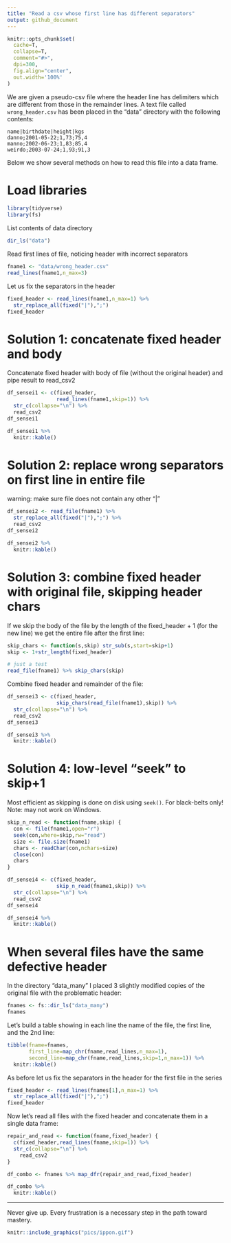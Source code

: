 ```yaml
---
title: "Read a csv whose first line has different separators"
output: github_document
---
```


```r
knitr::opts_chunk$set(
  cache=T,
  collapse=T,
  comment="#>",
  dpi=300,
  fig.align="center",
  out.width='100%'
)
```

We are given a pseudo-csv file where the header line has delimiters which are different from those in the remainder lines. A text file called `wrong_header.csv` has been placed in the "data" directory with the following contents:

```
name|birthdate|height|kgs
danno;2001-05-22;1,73;75,4
manno;2002-06-23;1,83;85,4
weirdo;2003-07-24;1,93;91,3
```

Below we show several methods on how to read this file into a data frame.

# Load libraries

```r
library(tidyverse)
library(fs)
```

List contents of data directory

```r
dir_ls("data")
```

Read first lines of file, noticing header with incorrect separators

```r
fname1 <- "data/wrong_header.csv"
read_lines(fname1,n_max=3)
```

Let us fix the separators in the header

```r
fixed_header <- read_lines(fname1,n_max=1) %>%
  str_replace_all(fixed("|"),";")
fixed_header
```

# Solution 1: concatenate fixed header and body

Concatenate fixed header with body of file (without the original header) and pipe result to read_csv2

```r
df_sensei1 <- c(fixed_header,
                read_lines(fname1,skip=1)) %>%
  str_c(collapse="\n") %>%
  read_csv2
df_sensei1
```

```r
df_sensei1 %>%
  knitr::kable()
```

# Solution 2: replace wrong separators on first line in entire file

warning: make sure file does not contain any other "|" 

```r
df_sensei2 <- read_file(fname1) %>%
  str_replace_all(fixed("|"),";") %>%
  read_csv2
df_sensei2
```

```r
df_sensei2 %>%
  knitr::kable()
```

# Solution 3: combine fixed header with original file, skipping header chars

If we skip the body of the file by the length of the fixed_header + 1 (for the new line) we get the entire file after the first line:

```r
skip_chars <- function(s,skip) str_sub(s,start=skip+1)
skip <- 1+str_length(fixed_header)

# just a test
read_file(fname1) %>% skip_chars(skip)
```

Combine fixed header and remainder of the file:
   
```r
df_sensei3 <- c(fixed_header,
                skip_chars(read_file(fname1),skip)) %>%
  str_c(collapse="\n") %>%
  read_csv2
df_sensei3
```

```r
df_sensei3 %>%
  knitr::kable()
```

# Solution 4: low-level "seek" to skip+1

Most efficient as skipping is done on disk using `seek()`. For black-belts only! Note: may not work on Windows.

```r
skip_n_read <- function(fname,skip) {
  con <- file(fname1,open="r")
  seek(con,where=skip,rw="read")
  size <- file.size(fname1)
  chars <- readChar(con,nchars=size)
  close(con)
  chars
}

df_sensei4 <- c(fixed_header,
                skip_n_read(fname1,skip)) %>%
  str_c(collapse="\n") %>%
  read_csv2
df_sensei4
```
```r
df_sensei4 %>%
  knitr::kable()
```

# When several files have the same defective header

In the directory "data_many" I placed 3 slightly modified copies of the original file with the problematic header:

```r
fnames <- fs::dir_ls("data_many")
fnames
```

Let's build a table showing in each line the name of the file, the first line, and the 2nd line:

```r
tibble(fname=fnames,
       first_line=map_chr(fname,read_lines,n_max=1),
       second_line=map_chr(fname,read_lines,skip=1,n_max=1)) %>%
  knitr::kable()
```

As before let us fix the separators in the header for the first file in the series

```r
fixed_header <- read_lines(fnames[1],n_max=1) %>%
  str_replace_all(fixed("|"),";")
fixed_header
```

Now let's read all files with the fixed header and concatenate them in a single data frame:

```r
repair_and_read <- function(fname,fixed_header) {
  c(fixed_header,read_lines(fname,skip=1)) %>%
  str_c(collapse="\n") %>%
    read_csv2
}

df_combo <- fnames %>% map_dfr(repair_and_read,fixed_header)
```

```r
df_combo %>%
  knitr::kable()
```

***

Never give up. Every frustration is a necessary step in the path toward mastery.

```r
knitr::include_graphics("pics/ippon.gif")
```

